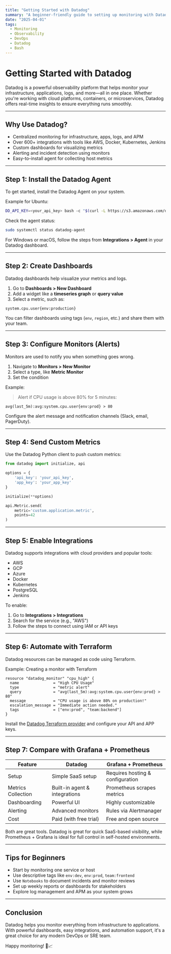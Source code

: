 ```yaml
---
title: "Getting Started with Datadog"
summary: "A beginner-friendly guide to setting up monitoring with Datadog, creating dashboards, alerts, and integrating with your infrastructure."
date: "2025-04-01"
tags:
  - Monitoring
  - Observability
  - DevOps
  - Datadog
  - Bash
---
```


# Getting Started with Datadog

Datadog is a powerful observability platform that helps monitor your infrastructure, applications, logs, and more—all in one place. Whether you're working with cloud platforms, containers, or microservices, Datadog offers real-time insights to ensure everything runs smoothly.

---

## Why Use Datadog?

- Centralized monitoring for infrastructure, apps, logs, and APM  
- Over 600+ integrations with tools like AWS, Docker, Kubernetes, Jenkins  
- Custom dashboards for visualizing metrics  
- Alerting and incident detection using monitors  
- Easy-to-install agent for collecting host metrics

---

## Step 1: Install the Datadog Agent

To get started, install the Datadog Agent on your system.

Example for Ubuntu:

```bash
DD_API_KEY=<your_api_key> bash -c "$(curl -L https://s3.amazonaws.com/dd-agent/scripts/install_script.sh)"
```

Check the agent status:

```bash
sudo systemctl status datadog-agent
```

For Windows or macOS, follow the steps from **Integrations > Agent** in your Datadog dashboard.

---

## Step 2: Create Dashboards

Datadog dashboards help visualize your metrics and logs.

1. Go to **Dashboards > New Dashboard**
2. Add a widget like a **timeseries graph** or **query value**
3. Select a metric, such as:

```text
system.cpu.user{env:production}
```

You can filter dashboards using tags (`env`, `region`, etc.) and share them with your team.

---

## Step 3: Configure Monitors (Alerts)

Monitors are used to notify you when something goes wrong.

1. Navigate to **Monitors > New Monitor**
2. Select a type, like **Metric Monitor**
3. Set the condition

Example:

> Alert if CPU usage is above 80% for 5 minutes:

```text
avg(last_5m):avg:system.cpu.user{env:prod} > 80
```

Configure the alert message and notification channels (Slack, email, PagerDuty).

---

## Step 4: Send Custom Metrics

Use the Datadog Python client to push custom metrics:

```python
from datadog import initialize, api

options = {
    'api_key': 'your_api_key',
    'app_key': 'your_app_key'
}

initialize(**options)

api.Metric.send(
    metric='custom.application.metric',
    points=42
)
```

---

## Step 5: Enable Integrations

Datadog supports integrations with cloud providers and popular tools:

- AWS  
- GCP  
- Azure  
- Docker  
- Kubernetes  
- PostgreSQL  
- Jenkins

To enable:

1. Go to **Integrations > Integrations**
2. Search for the service (e.g., "AWS")
3. Follow the steps to connect using IAM or API keys

---

## Step 6: Automate with Terraform

Datadog resources can be managed as code using Terraform.

Example: Creating a monitor with Terraform

```hcl
resource "datadog_monitor" "cpu_high" {
  name               = "High CPU Usage"
  type               = "metric alert"
  query              = "avg(last_5m):avg:system.cpu.user{env:prod} > 80"
  message            = "CPU usage is above 80% on production!"
  escalation_message = "Immediate action needed."
  tags               = ["env:prod", "team:backend"]
}
```

Install the [Datadog Terraform provider](https://registry.terraform.io/providers/DataDog/datadog/latest) and configure your API and APP keys.

---

## Step 7: Compare with Grafana + Prometheus

| Feature              | Datadog                       | Grafana + Prometheus             |
|----------------------|-------------------------------|----------------------------------|
| Setup                | Simple SaaS setup             | Requires hosting & configuration |
| Metrics Collection   | Built-in agent & integrations | Prometheus scrapes metrics       |
| Dashboarding         | Powerful UI                   | Highly customizable              |
| Alerting             | Advanced monitors             | Rules via Alertmanager           |
| Cost                 | Paid (with free trial)        | Free and open source             |

Both are great tools. Datadog is great for quick SaaS-based visibility, while Prometheus + Grafana is ideal for full control in self-hosted environments.

---

## Tips for Beginners

- Start by monitoring one service or host  
- Use descriptive tags like `env:dev`, `env:prod`, `team:frontend`  
- Use `Notebooks` to document incidents and monitor reviews  
- Set up weekly reports or dashboards for stakeholders  
- Explore log management and APM as your system grows

---

## Conclusion

Datadog helps you monitor everything from infrastructure to applications. With powerful dashboards, easy integrations, and automation support, it's a great choice for any modern DevOps or SRE team.

Happy monitoring! 🐶📈
